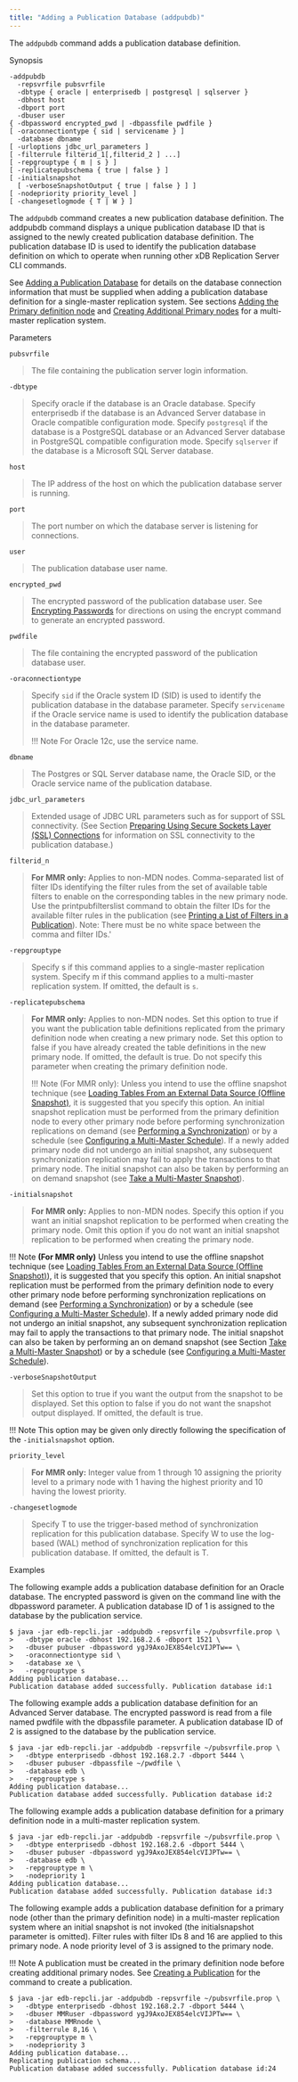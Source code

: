 ```yaml
---
title: "Adding a Publication Database (addpubdb)"
---
```


<div id="add_pub_database" class="registered_link"></div>

The `addpubdb` command adds a publication database definition.

Synopsis

```text
-addpubdb
  -repsvrfile pubsvrfile
  -dbtype { oracle | enterprisedb | postgresql | sqlserver }
  -dbhost host
  -dbport port
  -dbuser user
{ -dbpassword encrypted_pwd | -dbpassfile pwdfile }
[ -oraconnectiontype { sid | servicename } ]
  -database dbname
[ -urloptions jdbc_url_parameters ]
[ -filterrule filterid_1[,filterid_2 ] ...]
[ -repgrouptype { m | s } ]
[ -replicatepubschema { true | false } ]
[ -initialsnapshot
  [ -verboseSnapshotOutput { true | false } ] ]
[ -nodepriority priority_level ]
[ -changesetlogmode { T | W } ]
```

The `addpubdb` command creates a new publication database definition. The addpubdb command displays a unique publication database ID that is assigned to the newly created publication database definition. The publication database ID is used to identify the publication database definition on which to operate when running other xDB Replication Server CLI commands.

See [Adding a Publication Database](../../05_smr_operation/02_creating_publication/02_adding_pub_database/#adding_pub_database) for details on the database connection information that must be supplied when adding a publication database definition for a single-master replication system. See sections [Adding the Primary definition node](../../06_mmr_operation/02_creating_publication_mmr/#adding_pdn) and [Creating Additional Primary nodes](../../06_mmr_operation/03_creating_primary_nodes/#creating_primary_nodes) for a multi-master replication system.

Parameters

`pubsvrfile`

> The file containing the publication server login information.

`-dbtype`

> Specify oracle if the database is an Oracle database. Specify enterprisedb if the database is an Advanced Server database in Oracle compatible configuration mode. Specify `postgresql` if the database is a PostgreSQL database or an Advanced Server database in PostgreSQL compatible configuration mode. Specify `sqlserver` if the database is a Microsoft SQL Server database.

`host`

> The IP address of the host on which the publication database server is running.

`port`

> The port number on which the database server is listening for connections.

`user`

> The publication database user name.

`encrypted_pwd`

> The encrypted password of the publication database user. See [Encrypting Passwords](04_encrypt_password/#encrypt_password) for directions on using the encrypt command to generate an encrypted password.

`pwdfile`

> The file containing the encrypted password of the publication database user.

`-oraconnectiontype`

> Specify `sid` if the Oracle system ID (SID) is used to identify the publication database in the database parameter. Specify `servicename` if the Oracle service name is used to identify the publication database in the database parameter.
>
> !!! Note
>     For Oracle 12c, use the service name.

`dbname`

> The Postgres or SQL Server database name, the Oracle SID, or the Oracle service name of the publication database.

`jdbc_url_parameters`

> Extended usage of JDBC URL parameters such as for support of SSL connectivity. (See Section [Preparing Using Secure Sockets Layer (SSL) Connections](../../07_common_operations/11_using_ssl_connections/#using_ssl_connections)  for information on SSL connectivity to the publication database.)

`filterid_n`

> **For MMR only:** Applies to non-MDN nodes. Comma-separated list of filter IDs identifying the filter rules from the set of available table filters to enable on the corresponding tables in the new primary node. Use the printpubfilterslist command to obtain the filter IDs for the available filter rules in the publication (see [Printing a List of Filters in a Publication](17_print_publications_filters_list/#print_publications_filters_list)). Note: There must be no white space between the comma and filter IDs.'

`-repgrouptype`

> Specify s if this command applies to a single-master replication system. Specify m if this command applies to a multi-master replication system. If omitted, the default is ``s``.

`-replicatepubschema`

> **For MMR only:** Applies to non-MDN nodes. Set this option to true if you want the publication table definitions replicated from the primary definition node when creating a new primary node. Set this option to false if you have already created the table definitions in the new primary node. If omitted, the default is true. Do not specify this parameter when creating the primary definition node.
>
> !!! Note
>     (For MMR only): Unless you intend to use the offline snapshot technique (see [Loading Tables From an External Data Source (Offline Snapshot)](../../07_common_operations/09_offline_snapshot/#offline_snapshot), it is suggested that you specify this option. An initial snapshot replication must be performed from the primary definition node to every other primary node before performing synchronization replications on demand (see [Performing a Synchronization](42_perform_synchronization/#perform_synchronization)) or by a schedule (see [Configuring a Multi-Master Schedule](44_configure_mmr_schedule/#configure_mmr_schedule)). If a newly added primary node did not undergo an initial snapshot, any subsequent synchronization replication may fail to apply the transactions to that primary node. The initial snapshot can also be taken by performing an on demand snapshot (see [Take a Multi-Master Snapshot](41_taking_mmr_snapshot/#taking_mmr_snapshot)).

`-initialsnapshot`

> **For MMR only:** Applies to non-MDN nodes. Specify this option if you want an initial snapshot replication to be performed when creating the primary node. Omit this option if you do not want an initial snapshot replication to be performed when creating the primary node.

!!! Note
    **(For MMR only)** Unless you intend to use the offline snapshot technique (see [Loading Tables From an External Data Source (Offline Snapshot)](../../07_common_operations/09_offline_snapshot/#offline_snapshot)), it is suggested that you specify this option. An initial snapshot replication must be performed from the primary definition node to every other primary node before performing synchronization replications on demand (see [Performing a Synchronization](42_perform_synchronization/#perform_synchronization)) or by a schedule (see [Configuring a Multi-Master Schedule](44_configure_mmr_schedule/#configure_mmr_schedule)). If a newly added primary node did not undergo an initial snapshot, any subsequent synchronization replication may fail to apply the transactions to that primary node. The initial snapshot can also be taken by performing an on demand snapshot (see Section [Take a Multi-Master Snapshot](41_taking_mmr_snapshot/#taking_mmr_snapshot)) or by a schedule (see [Configuring a Multi-Master Schedule](44_configure_mmr_schedule/#configure_mmr_schedule)).

`-verboseSnapshotOutput`

> Set this option to true if you want the output from the snapshot to be displayed. Set this option to false if you do not want the snapshot output displayed. If omitted, the default is true.

!!! Note
    This option may be given only directly following the specification of the `-initialsnapshot` option.

`priority_level`

> **For MMR only:** Integer value from 1 through 10 assigning the priority level to a primary node with 1 having the highest priority and 10 having the lowest priority.

`-changesetlogmode`

> Specify T to use the trigger-based method of synchronization replication for this publication database. Specify W to use the log-based (WAL) method of synchronization replication for this publication database. If omitted, the default is T.

Examples

The following example adds a publication database definition for an Oracle database. The encrypted password is given on the command line with the dbpassword parameter. A publication database ID of 1 is assigned to the database by the publication service.

```text
$ java -jar edb-repcli.jar -addpubdb -repsvrfile ~/pubsvrfile.prop \
>   -dbtype oracle -dbhost 192.168.2.6 -dbport 1521 \
>   -dbuser pubuser -dbpassword ygJ9AxoJEX854elcVIJPTw== \
>   -oraconnectiontype sid \
>   -database xe \
>   -repgrouptype s
Adding publication database...
Publication database added successfully. Publication database id:1
```

The following example adds a publication database definition for an Advanced Server database. The encrypted password is read from a file named pwdfile with the dbpassfile parameter. A publication database ID of 2 is assigned to the database by the publication service.

```text
$ java -jar edb-repcli.jar -addpubdb -repsvrfile ~/pubsvrfile.prop \
>   -dbtype enterprisedb -dbhost 192.168.2.7 -dbport 5444 \
>   -dbuser pubuser -dbpassfile ~/pwdfile \
>   -database edb \
>   -repgrouptype s
Adding publication database...
Publication database added successfully. Publication database id:2
```

The following example adds a publication database definition for a primary definition node in a multi-master replication system.

```text
$ java -jar edb-repcli.jar -addpubdb -repsvrfile ~/pubsvrfile.prop \
>   -dbtype enterprisedb -dbhost 192.168.2.6 -dbport 5444 \
>   -dbuser pubuser -dbpassword ygJ9AxoJEX854elcVIJPTw== \
>   -database edb \
>   -repgrouptype m \
>   -nodepriority 1
Adding publication database...
Publication database added successfully. Publication database id:3
```

The following example adds a publication database definition for a primary node (other than the primary definition node) in a multi-master replication system where an initial snapshot is not invoked (the initialsnapshot parameter is omitted). Filter rules with filter IDs 8 and 16 are applied to this primary node. A node priority level of 3 is assigned to the primary node.

!!! Note
    A publication must be created in the primary definition node before creating additional primary nodes. See [Creating a Publication](14_creating_publication_cli/#creating_publication_cli) for the command to create a publication.

```text
$ java -jar edb-repcli.jar -addpubdb -repsvrfile ~/pubsvrfile.prop \
>   -dbtype enterprisedb -dbhost 192.168.2.7 -dbport 5444 \
>   -dbuser MMRuser -dbpassword ygJ9AxoJEX854elcVIJPTw== \
>   -database MMRnode \
>   -filterrule 8,16 \
>   -repgrouptype m \
>   -nodepriority 3
Adding publication database...
Replicating publication schema...
Publication database added successfully. Publication database id:24
```

